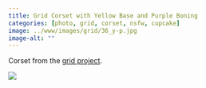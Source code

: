 ```yaml
---
title: Grid Corset with Yellow Base and Purple Boning
categories: [photo, grid, corset, nsfw, cupcake]
image: ../www/images/grid/36_y-p.jpg
image-alt: ""
---
```


Corset from the [grid project](/posts/2025-01-27_grid-project.html).

![](../www/images/grid/36_y-p.jpg)


